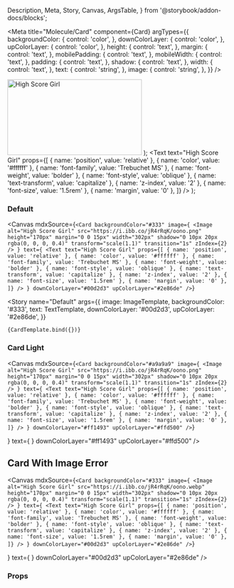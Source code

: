   Description,
  Meta,
  Story,
  Canvas,
  ArgsTable,
} from '@storybook/addon-docs/blocks';

<Meta
  title="Molecule/Card"
  component={Card}
  argTypes={{
    backgroundColor: {
      control: 'color',
    },
    downColorLayer: {
      control: 'color',
    },
    upColorLayer: {
      control: 'color',
    },
    height: {
      control: 'text',
    },
    margin: {
      control: 'text',
    },
    mobilePadding: {
      control: 'text',
    },
    mobileWidth: {
      control: 'text',
    },
    padding: {
      control: 'text',
    },
    shadow: {
      control: 'text',
    },
    width: {
      control: 'text',
    },
    text: {
      control: 'string',
    },
    image: {
      control: 'string',
    },
  }}
/>

  <Image
    alt="High Score Girl"
    src="https://i.ibb.co/jR4rRqK/oono.png"
    height="170px"
    margin="0 0 15px"
    width="302px"
    shadow="0 10px 20px rgba(0, 0, 0, 0.4)"
    transform="scale(1.1)"
    transition="1s"
    zIndex={2}
  />
);
  <Text
    text="High Score Girl"
    props={[
      { name: 'position', value: 'relative' },
      { name: 'color', value: '#ffffff' },
      { name: 'font-family', value: 'Trebuchet MS' },
      { name: 'font-weight', value: 'bolder' },
      { name: 'font-style', value: 'oblique' },
      { name: 'text-transform', value: 'capitalize' },
      { name: 'z-index', value: '2' },
      { name: 'font-size', value: '1.5rem' },
      { name: 'margin', value: '0' },
    ]}
  />
);

### Default

<Canvas
  mdxSource={`<Card
  backgroundColor="#333"
  image={
    <Image
      alt="High Score Girl"
      src="https://i.ibb.co/jR4rRqK/oono.png"
      height="170px"
      margin="0 0 15px"
      width="302px"
      shadow="0 10px 20px rgba(0, 0, 0, 0.4)"
      transform="scale(1.1)"
      transition="1s"
      zIndex={2}
    />
  }
  text={
    <Text
      text="High Score Girl"
      props={[
        { name: 'position', value: 'relative' },
        { name: 'color', value: '#ffffff' },
        { name: 'font-family', value: 'Trebuchet MS' },
        { name: 'font-weight', value: 'bolder' },
        { name: 'font-style', value: 'oblique' },
        { name: 'text-transform', value: 'capitalize' },
        { name: 'z-index', value: '2' },
        { name: 'font-size', value: '1.5rem' },
        { name: 'margin', value: '0' },
      ]}
    />
  }
  downColorLayer="#00d2d3"
  upColorLayer="#2e86de"
/>`}
>
  <Story
    name="Default"
    args={{
      image: ImageTemplate,
      backgroundColor: '#333',
      text: TextTemplate,
      downColorLayer: '#00d2d3',
      upColorLayer: '#2e86de',
    }}
  >
    {CardTemplate.bind({})}
  </Story>
</Canvas>

### Card Light

<Canvas
  mdxSource={`<Card
    backgroundColor="#a9a9a9"
    image={
      <Image
        alt="High Score Girl"
        src="https://i.ibb.co/jR4rRqK/oono.png"
        height="170px"
        margin="0 0 15px"
        width="302px"
        shadow="0 10px 20px rgba(0, 0, 0, 0.4)"
        transform="scale(1.1)"
        transition="1s"
        zIndex={2}
      />
    }
    text={
      <Text
        text="High Score Girl"
        props={[
          { name: 'position', value: 'relative' },
          { name: 'color', value: '#ffffff' },
          { name: 'font-family', value: 'Trebuchet MS' },
          { name: 'font-weight', value: 'bolder' },
          { name: 'font-style', value: 'oblique' },
          { name: 'text-transform', value: 'capitalize' },
          { name: 'z-index', value: '2' },
          { name: 'font-size', value: '1.5rem' },
          { name: 'margin', value: '0' },
        ]}
      />
    }
    downColorLayer="#ff1493"
    upColorLayer="#ffd500"
  />`}
>
  <Story name="Card Light">
    <Card
      backgroundColor="#a9a9a9"
      image={
        <Image
          alt="High Score Girl"
          src="https://i.ibb.co/jR4rRqK/oono.png"
          height="170px"
          margin="0 0 15px"
          width="302px"
          shadow="0 10px 20px rgba(0, 0, 0, 0.4)"
          transform="scale(1.1)"
          transition="1s"
          zIndex={2}
        />
      }
      text={
        <Text
          text="High Score Girl"
          props={[
            { name: 'position', value: 'relative' },
            { name: 'color', value: '#ffffff' },
            { name: 'font-family', value: 'Trebuchet MS' },
            { name: 'font-weight', value: 'bolder' },
            { name: 'font-style', value: 'oblique' },
            { name: 'text-transform', value: 'capitalize' },
            { name: 'z-index', value: '2' },
            { name: 'font-size', value: '1.5rem' },
            { name: 'margin', value: '0' },
          ]}
        />
      }
      downColorLayer="#ff1493"
      upColorLayer="#ffd500"
    />
  </Story>
</Canvas>

## Card With Image Error

<Canvas
  mdxSource={`<Card
      backgroundColor="#333"
      image={
        <Image
          alt="High Score Girl"
          src="https://i.ibb.co/jR4rRqK/oono.webp"
          height="170px"
          margin="0 0 15px"
          width="302px"
          shadow="0 10px 20px rgba(0, 0, 0, 0.4)"
          transform="scale(1.1)"
          transition="1s"
          zIndex={2}
        />
      }
      text={
        <Text
          text="High Score Girl"
          props={[
            { name: 'position', value: 'relative' },
            { name: 'color', value: '#ffffff' },
            { name: 'font-family', value: 'Trebuchet MS' },
            { name: 'font-weight', value: 'bolder' },
            { name: 'font-style', value: 'oblique' },
            { name: 'text-transform', value: 'capitalize' },
            { name: 'z-index', value: '2' },
            { name: 'font-size', value: '1.5rem' },
            { name: 'margin', value: '0' },
          ]}
        />
      }
      downColorLayer="#00d2d3"
      upColorLayer="#2e86de"
    />`}
>
  <Story name="Card With Image Error">
    <Card
      backgroundColor="#333"
      image={
        <Image
          alt="High Score Girl"
          src="https://i.ibb.co/jR4rRqK/oono.webp"
          height="170px"
          margin="0 0 15px"
          width="302px"
          shadow="0 10px 20px rgba(0, 0, 0, 0.4)"
          transform="scale(1.1)"
          transition="1s"
          zIndex={2}
        />
      }
      text={
        <Text
          text="High Score Girl"
          props={[
            { name: 'position', value: 'relative' },
            { name: 'color', value: '#ffffff' },
            { name: 'font-family', value: 'Trebuchet MS' },
            { name: 'font-weight', value: 'bolder' },
            { name: 'font-style', value: 'oblique' },
            { name: 'text-transform', value: 'capitalize' },
            { name: 'z-index', value: '2' },
            { name: 'font-size', value: '1.5rem' },
            { name: 'margin', value: '0' },
          ]}
        />
      }
      downColorLayer="#00d2d3"
      upColorLayer="#2e86de"
    />
  </Story>
</Canvas>

### Props

<ArgsTable of={Card} />
